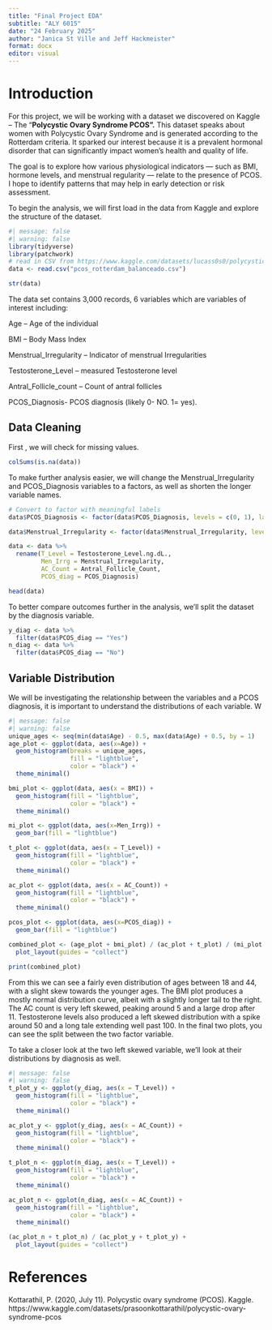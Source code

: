 ```yaml
---
title: "Final Project EDA"
subtitle: "ALY 6015"
date: "24 February 2025"
author: "Janica St Ville and Jeff Hackmeister"
format: docx
editor: visual
---
```


\newpage

# Introduction

For this project, we will be working with a dataset we discovered on Kaggle – The “**Polycystic Ovary Syndrome PCOS”.** This dataset speaks about women with Polycystic Ovary Syndrome and is generated according to the Rotterdam criteria. It sparked our interest because it is a prevalent hormonal disorder that can significantly impact women’s health and quality of life. 

The goal is to explore how various physiological indicators — such as BMI, hormone levels, and menstrual regularity — relate to the presence of PCOS. I hope to identify patterns that may help in early detection or risk assessment. 

To begin the analysis, we will first load in the data from Kaggle and explore the structure of the dataset.

```r
#| message: false
#| warning: false
library(tidyverse)
library(patchwork)
# read in CSV from https://www.kaggle.com/datasets/lucass0s0/polycystic-ovary-syndrome-pcos
data <- read.csv("pcos_rotterdam_balanceado.csv")

str(data)
```

The data set contains 3,000 records, 6 variables which are variables of interest including: 

Age – Age of the individual 

BMI – Body Mass Index 

Menstrual_Irregularity – Indicator of menstrual Irregularities 

Testosterone_Level – measured Testosterone level 

Antral_Follicle_count – Count of antral follicles 

PCOS_Diagnosis- PCOS diagnosis (likely 0- NO. 1= yes).

## Data Cleaning

First , we will check for missing values.

```r
colSums(is.na(data))
```

To make further analysis easier, we will change the Menstrual_Irregularity and PCOS_Diagnosis variables to a factors, as well as shorten the longer variable names.

```r
# Convert to factor with meaningful labels
data$PCOS_Diagnosis <- factor(data$PCOS_Diagnosis, levels = c(0, 1), labels = c("No", "Yes"))

data$Menstrual_Irregularity <- factor(data$Menstrual_Irregularity, levels = c(0, 1), labels = c("No", "Yes"))

data <- data %>%
  rename(T_Level = Testosterone_Level.ng.dL.,
         Men_Irrg = Menstrual_Irregularity,
         AC_Count = Antral_Follicle_Count,
         PCOS_diag = PCOS_Diagnosis)

head(data)
```

To better compare outcomes further in the analysis, we'll split the dataset by the diagnosis variable.

```r
y_diag <- data %>%
  filter(data$PCOS_diag == "Yes")
n_diag <- data %>%
  filter(data$PCOS_diag == "No")
```

## Variable Distribution

We will be investigating the relationship between the variables and a PCOS diagnosis, it is important to understand the distributions of each variable. W

```r
#| message: false
#| warning: false
unique_ages <- seq(min(data$Age) - 0.5, max(data$Age) + 0.5, by = 1)
age_plot <- ggplot(data, aes(x=Age)) + 
  geom_histogram(breaks = unique_ages,
                 fill = "lightblue",
                 color = "black") +
  theme_minimal()

bmi_plot <- ggplot(data, aes(x = BMI)) +
  geom_histogram(fill = "lightblue",
                 color = "black") +
  theme_minimal()

mi_plot <- ggplot(data, aes(x=Men_Irrg)) +
  geom_bar(fill = "lightblue")

t_plot <- ggplot(data, aes(x = T_Level)) +
  geom_histogram(fill = "lightblue",
                 color = "black") +
  theme_minimal()

ac_plot <- ggplot(data, aes(x = AC_Count)) +
  geom_histogram(fill = "lightblue",
                 color = "black") +
  theme_minimal()

pcos_plot <- ggplot(data, aes(x=PCOS_diag)) +
  geom_bar(fill = "lightblue")

combined_plot <- (age_plot + bmi_plot) / (ac_plot + t_plot) / (mi_plot + pcos_plot) + 
  plot_layout(guides = "collect")

print(combined_plot)
```

From this we can see a fairly even distribution of ages between 18 and 44, with a slight skew towards the younger ages. The BMI plot produces a mostly normal distribution curve, albeit with a slightly longer tail to the right. The AC count is very left skewed, peaking around 5 and a large drop after 11. Testosterone levels also produced a left skewed distribution with a spike around 50 and a long tale extending well past 100. In the final two plots, you can see the split between the two factor variable.

To take a closer look at the two left skewed variable, we'll look at their distributions by diagnosis as well.

```r
#| message: false
#| warning: false
t_plot_y <- ggplot(y_diag, aes(x = T_Level)) +
  geom_histogram(fill = "lightblue",
                 color = "black") +
  theme_minimal()

ac_plot_y <- ggplot(y_diag, aes(x = AC_Count)) +
  geom_histogram(fill = "lightblue",
                 color = "black") +
  theme_minimal()

t_plot_n <- ggplot(n_diag, aes(x = T_Level)) +
  geom_histogram(fill = "lightblue",
                 color = "black") +
  theme_minimal()

ac_plot_n <- ggplot(n_diag, aes(x = AC_Count)) +
  geom_histogram(fill = "lightblue",
                 color = "black") +
  theme_minimal()

(ac_plot_n + t_plot_n) / (ac_plot_y + t_plot_y) + 
  plot_layout(guides = "collect")
```

\newpage

# References

Kottarathil, P. (2020, July 11). Polycystic ovary syndrome (PCOS). Kaggle. https://www.kaggle.com/datasets/prasoonkottarathil/polycystic-ovary-syndrome-pcos
